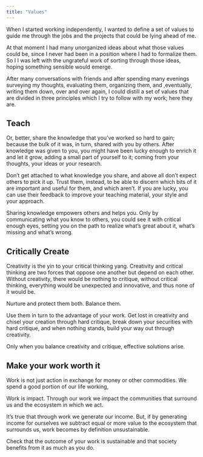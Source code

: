 ```yaml
---
title: "Values"
---
```


When I started working independently, I wanted to define a set of values to guide me through the jobs and the projects that could be lying ahead of me.

At that moment I had many unorganized ideas about what those values could be, since I never had been in a position where I had to formalize them. So I I was left with the ungrateful work of sorting through those ideas, hoping something sensible would emerge.

After many conversations with friends and after spending many evenings surveying my thoughts, evaluating them, organizing them, and ,eventually, writing them down, over and over again, I could distill a set of values that are divided in three principles which I try to follow with my work; here they are. 

## Teach

Or, better, share the knowledge that you've worked so hard to gain; because the bulk of it was, in turn, shared with you by others. After knowledge was given to you, you might have been lucky enough to enrich it and let it grow, adding a small part of yourself to it; coming from your thoughts, your ideas or your research.

Don’t get attached to what knowledge you share, and above all don’t expect others to pick it up. Trust them, instead, to be able to discern which bits of it are important and useful for them, and which aren’t. If you are lucky, you can use their feedback to improve your teaching material, your style and your approach.

Sharing knowledge empowers others and helps you. Only by communicating what you know to others, you could see it with critical enough eyes, setting you on the path to realize what's great about it, what's missing and what's wrong.

## Critically Create

Creativity is the yin to your critical thinking yang. Creativity and critical thinking are two forces that oppose one another but depend on each other. Without creativity, there would be nothing to critique, without critical thinking, everything would be unexpected and innovative, and thus none of it would be.

Nurture and protect them both. Balance them.

Use them in turn to the advantage of your work. Get lost in creativity and chisel your creation through hard critique, break down your securities with hard critique, and when nothing stands, build your way out through creativity.

Only when you balance creativity and critique, effective solutions arise.

## Make your work worth it

Work is not just action in exchange for money or other commodities. We spend a good portion of our life working, 

Work is impact. Through our work we impact the communities that surround us and the ecosystem in which we act.

It’s true that through work we generate our income. But, if by generating income for ourselves we subtract equal or more value to the ecosystem that surrounds us, work becomes by definition unsustainable.

Check that the outcome of your work is sustainable and that society benefits from it as much as you do.
